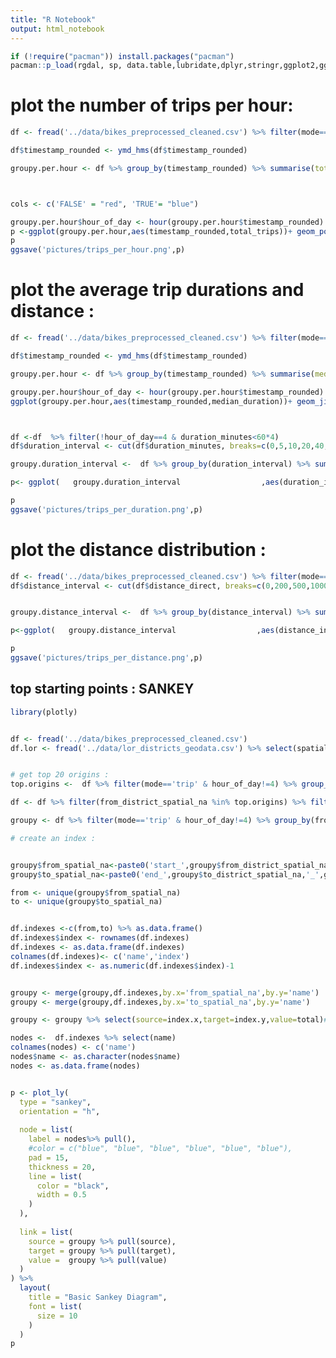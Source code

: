 ```yaml
---
title: "R Notebook"
output: html_notebook
---
```




```r
if (!require("pacman")) install.packages("pacman")
pacman::p_load(rgdal, sp, data.table,lubridate,dplyr,stringr,ggplot2,ggthemes,scales)
```


# plot the number of trips per hour:

```r
df <- fread('../data/bikes_preprocessed_cleaned.csv') %>% filter(mode=='trip')

df$timestamp_rounded <- ymd_hms(df$timestamp_rounded)

groupy.per.hour <- df %>% group_by(timestamp_rounded) %>% summarise(total_trips = n())



cols <- c('FALSE' = "red", 'TRUE'= "blue")

groupy.per.hour$hour_of_day <- hour(groupy.per.hour$timestamp_rounded)
p <-ggplot(groupy.per.hour,aes(timestamp_rounded,total_trips))+ geom_point(size=.5                        ,aes(color=factor(hour_of_day==4)))+ ylab('number of trips per hour')+xlab('')+ scale_colour_manual(values = cols)+ylim(0,2000)+labs(color='is 4 AM')+  theme_fivethirtyeight()+ggtitle('Total trips per hour')
p
ggsave('pictures/trips_per_hour.png',p)

```


# plot the average trip durations and distance :
```r
df <- fread('../data/bikes_preprocessed_cleaned.csv') %>% filter(mode=='trip' & hour_of_day!=4)

df$timestamp_rounded <- ymd_hms(df$timestamp_rounded)

groupy.per.hour <- df %>% group_by(timestamp_rounded) %>% summarise(median_duration =median(duration_minutes),median_speed = median(speed))

groupy.per.hour$hour_of_day <- hour(groupy.per.hour$timestamp_rounded)
ggplot(groupy.per.hour,aes(timestamp_rounded,median_duration))+ geom_jitter(alpha=.3,size=.5                        ,aes(color='red'))+ ylab('minutes')+xlab('')+ylim(0,60)+ggtitle('Median duration of trips per hour')



df <-df  %>% filter(!hour_of_day==4 & duration_minutes<60*4)
df$duration_interval <- cut(df$duration_minutes, breaks=c(0,5,10,20,40,2000), include.lowest=TRUE,labels = c("until 5 mins", "6 to 10 mins",'11 to 20 mins','21 to 40 mins','more than 40 mins'))

groupy.duration_interval <-  df %>% group_by(duration_interval) %>% summarise(trips=n())

p<- ggplot(   groupy.duration_interval                  ,aes(duration_interval,trips,fill='red')) + geom_bar(stat='identity')+theme_fivethirtyeight()+ ggtitle('Trips per duration') +theme(legend.position="none")+scale_y_continuous(labels = comma)

p
ggsave('pictures/trips_per_duration.png',p)
```

# plot the distance distribution :
```r
df <- fread('../data/bikes_preprocessed_cleaned.csv') %>% filter(mode=='trip' & hour_of_day!=4 & distance_direct<25000)
df$distance_interval <- cut(df$distance_direct, breaks=c(0,200,500,1000,2000,4000,10000,200000), include.lowest=TRUE,labels = c("<200m", "200-500m",'500m-1km','1km-2km','2km-4km','4km-10km','>10km'))


groupy.distance_interval <-  df %>% group_by(distance_interval) %>% summarise(trips=n())

p<-ggplot(   groupy.distance_interval                  ,aes(distance_interval,trips,fill='lightred')) + geom_bar(stat='identity')+theme_fivethirtyeight()+ ggtitle('Trips per distance') +theme(legend.position="none")+scale_y_continuous(labels = comma)

p
ggsave('pictures/trips_per_distance.png',p)

```
## top starting points : SANKEY


```r
library(plotly)


df <- fread('../data/bikes_preprocessed_cleaned.csv')
df.lor <- fread('../data/lor_districts_geodata.csv') %>% select(spatial_na,spatial_al)


# get top 20 origins :
top.origins <-  df %>% filter(mode=='trip' & hour_of_day!=4) %>% group_by(from_district_spatial_na) %>% summarise(total=n()) %>% top_n(20,total) %>% pull(from_district_spatial_na)

df <- df %>% filter(from_district_spatial_na %in% top.origins) %>% filter(from_district_spatial_na<120)

groupy <- df %>% filter(mode=='trip' & hour_of_day!=4) %>% group_by(from_district_spatial_na,to_district_spatial_na) %>% summarise(total=n())

# create an index :


groupy$from_spatial_na<-paste0('start_',groupy$from_district_spatial_na,'_',groupy$spatial_al)
groupy$to_spatial_na<-paste0('end_',groupy$to_district_spatial_na,'_',groupy$spatial_al_to)

from <- unique(groupy$from_spatial_na)
to <- unique(groupy$to_spatial_na)


df.indexes <-c(from,to) %>% as.data.frame()
df.indexes$index <- rownames(df.indexes) 
df.indexes <- as.data.frame(df.indexes)
colnames(df.indexes)<- c('name','index')
df.indexes$index <- as.numeric(df.indexes$index)-1


groupy <- merge(groupy,df.indexes,by.x='from_spatial_na',by.y='name')
groupy <- merge(groupy,df.indexes,by.x='to_spatial_na',by.y='name')

groupy <- groupy %>% select(source=index.x,target=index.y,value=total)# %>% filter(target>0)

nodes <-  df.indexes %>% select(name)
colnames(nodes) <- c('name')
nodes$name <- as.character(nodes$name)
nodes <- as.data.frame(nodes)


p <- plot_ly(
  type = "sankey",
  orientation = "h",
  
  node = list(
    label = nodes%>% pull(),
    #color = c("blue", "blue", "blue", "blue", "blue", "blue"),
    pad = 15,
    thickness = 20,
    line = list(
      color = "black",
      width = 0.5
    )
  ),
  
  link = list(
    source = groupy %>% pull(source),
    target = groupy %>% pull(target),
    value =  groupy %>% pull(value)
  )
) %>% 
  layout(
    title = "Basic Sankey Diagram",
    font = list(
      size = 10
    )
  )
p
```



